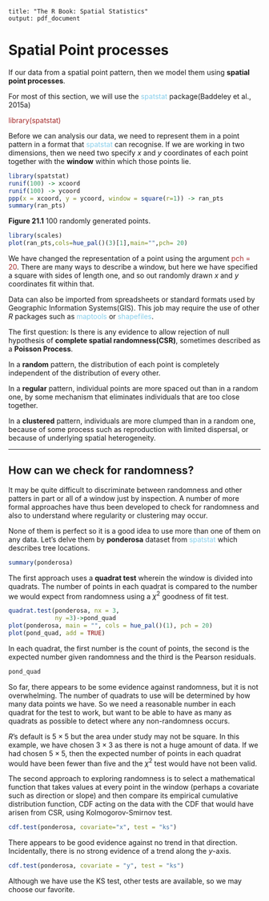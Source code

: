 ```         
title: "The R Book: Spatial Statistics"
output: pdf_document                   
```

# Spatial Point processes

If our data from a spatial point pattern, then we model them using **spatial point processes**.

For most of this section, we will use the [spatstat]{style="color: skyblue"} package(Baddeley et al., 2015a)

[library(spatstat)]{style="color: brown"}

Before we can analysis our data, we need to represent them in a point pattern in a format that [spatstat]{style="color:skyblue"} can recognise. If we are working in two dimensions, then we need two specify *x* and *y* coordinates of each point together with the **window** within which those points lie.

```r
library(spatstat) 
runif(100) -> xcoord 
runif(100) -> ycoord 
ppp(x = xcoord, y = ycoord, window = square(r=1)) -> ran_pts
summary(ran_pts)
```

**Figure 21.1** 100 randomly generated points.

```r
library(scales)
plot(ran_pts,cols=hue_pal()(3)[1],main="",pch= 20)
```

We have changed the representation of a point using the argument [pch = 20]{style="color:brown"}. There are many ways to describe a window, but here we have specified a square with sides of length one, and so out randomly drawn *x* and *y* coordinates fit within that.

Data can also be imported from spreadsheets or standard formats used by Geographic Information Systems(GIS). This job may require the use of other *R* packages such as [maptools]{style="color:skyblue"} or [shapefiles]{style="color:skyblue"}.

The first question: Is there is any evidence to allow rejection of null hypothesis of **complete spatial randomness(CSR)**, sometimes described as a **Poisson Process**.

In a **random** pattern, the distribution of each point is completely independent of the distribution of every other.

In a **regular** pattern, individual points are more spaced out than in a random one, by some mechanism that eliminates individuals that are too close together.

In a **clustered** pattern, individuals are more clumped than in a random one, because of some process such as reproduction with limited dispersal, or because of underlying spatial heterogeneity.

------------------------------------------------------------------------

## How can we check for randomness?

It may be quite difficult to discriminate between randomness and other patters in part or all of a window just by inspection. A number of more formal approaches have thus been developed to check for randomness and also to understand where regularity or clustering may occur.

None of them is perfect so it is a good idea to use more than one of them on any data. Let's delve them by **ponderosa** dataset from [spatstat]{style="color:skyblue"} which describes tree locations.

```r
summary(ponderosa)
```

The first approach uses a **quadrat test** wherein the window is divided into quadrats. The number of points in each quadrat is compared to the number we would expect from randomness using a $\chi^{2}$ goodness of fit test.

```r
quadrat.test(ponderosa, nx = 3,
             ny =3)->pond_quad
plot(ponderosa, main = "", cols = hue_pal()(1), pch = 20)
plot(pond_quad, add = TRUE)
```

In each quadrat, the first number is the count of points, the second is the expected number given randomness and the third is the Pearson residuals.

```r
pond_quad
```

So far, there appears to be some evidence against randomness, but it is not overwhelming. The number of quadrats to use will be determined by how many data points we have. So we need a reasonable number in each quadrat for the test to work, but want to be able to have as many as quadrats as possible to detect where any non-randomness occurs.

*R*'s default is $5 \times 5$ but the area under study may not be square. In this example, we have chosen $3 \times 3$ as there is not a huge amount of data. If we had chosen $5 \times 5$, then the expected number of points in each quadrat would have been fewer than five and the $\chi^2$ test would have not been valid.

The second approach to exploring randomness is to select a mathematical function that takes values at every point in the window (perhaps a covariate such as direction or slope) and then compare its empirical cumulative distribution function, CDF acting on the data with the CDF that would have arisen from CSR, using Kolmogorov-Smirnov test.

```r
cdf.test(ponderosa, covariate="x", test = "ks")
```

There appears to be good evidence against no trend in that direction. Incidentally, there is no strong evidence of a trend along the *y*-axis.

```r
cdf.test(ponderosa, covariate = "y", test = "ks")
```

Although we have use the KS test, other tests are available, so we may choose our favorite.












